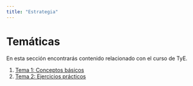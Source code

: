 ```yaml
---
title: "Estrategia"
---
```

# Temáticas

En esta sección encontrarás contenido relacionado con el curso de TyE.

1. [Tema 1: Conceptos básicos](tema1.qmd)
2. [Tema 2: Ejercicios prácticos](tema2.qmd)
